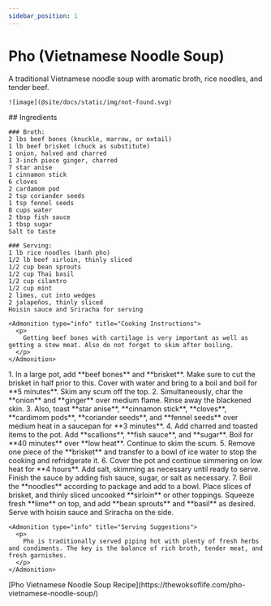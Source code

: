 ```yaml
---
sidebar_position: 1
---
```



# Pho (Vietnamese Noodle Soup)

<Tabs>
  <TabItem value="photos" label="Photos" default>
    A traditional Vietnamese noodle soup with aromatic broth, rice noodles, and tender beef.

    ![image](@site/docs/static/img/not-found.svg)
  </TabItem>

  <TabItem value="ingredients" label="Ingredients">
    ## Ingredients
    
    ### Broth:
    2 lbs beef bones (knuckle, marrow, or oxtail)
    1 lb beef brisket (chuck as substitute)
    1 onion, halved and charred
    1 3-inch piece ginger, charred
    7 star anise
    1 cinnamon stick
    6 cloves
    2 cardamom pod
    2 tsp coriander seeds
    1 tsp fennel seeds
    8 cups water
    2 tbsp fish sauce
    1 tbsp sugar
    Salt to taste

    ### Serving:
    1 lb rice noodles (banh pho)
    1/2 lb beef sirloin, thinly sliced
    1/2 cup bean sprouts
    1/2 cup Thai basil
    1/2 cup cilantro
    1/2 cup mint
    2 limes, cut into wedges
    2 jalapeños, thinly sliced
    Hoisin sauce and Sriracha for serving

    <Admonition type="info" title="Cooking Instructions">
      <p>
        Getting beef bones with cartilage is very important as well as getting a stew meat. Also do not forget to skim after boiling.
      </p>
    </Admonition>
  </TabItem>

  <TabItem value="instructions" label="Instructions">
    1. In a large pot, add **beef bones** and **brisket**. Make sure to cut the brisket in half prior to this. Cover with water and bring to a boil and boil for **5 minutes**. Skim any scum off the top. 
    2. Simultaneously, char the **onion** and **ginger** over medium flame. Rinse away the blackened skin.
    3. Also, toast **star anise**, **cinnamon stick**, **cloves**, **cardimom pods**, **coriander seeds**, and **fennel seeds** over medium heat in a saucepan for **3 minutes**.
    4. Add charred and toasted items to the pot. Add **scallions**, **fish sauce**, and **sugar**. Boil for **40 minutes** over **low heat**. Continue to skim the scum.
    5. Remove one piece of the **brisket** and transfer to a bowl of ice water to stop the cooking and refridgerate it.
    6. Cover the pot and continue simmering on low heat for **4 hours**. Add salt, skimming as necessary until ready to serve. Finish the sauce by adding fish sauce, sugar, or salt as necessary.
    7. Boil the **noodles** according to package and add to a bowl. Place slices of brisket, and thinly sliced uncooked **sirloin** or other toppings. Squeeze fresh **lime** on top, and add **bean sprouts** and **basil** as desired. Serve with hoisin sauce and Sriracha on the side.

    <Admonition type="info" title="Serving Suggestions">
      <p>
        Pho is traditionally served piping hot with plenty of fresh herbs and condiments. The key is the balance of rich broth, tender meat, and fresh garnishes.
      </p>
    </Admonition>
  </TabItem>

  <TabItem value="references" label="References">
    [Pho Vietnamese Noodle Soup Recipe](https://thewoksoflife.com/pho-vietnamese-noodle-soup/)
  </TabItem>
</Tabs> 